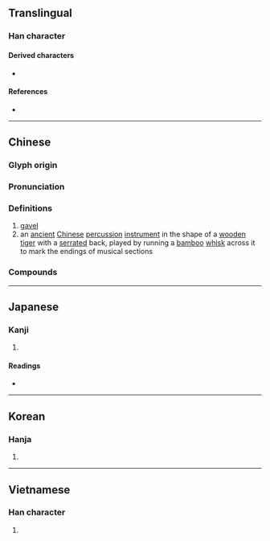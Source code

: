 {{character info/new}}
==Translingual==

===Han character===
{{Han char|rn=66|rad=攴|as=07|sn=11|four=18640|canj=MROK|ids=⿰吾攵}}

====Derived characters====
* {{l|mul|䢩}}

====References====
* {{Han ref|kx=0471.120|dkj=13224|dj=0823.120|hdz=21461.010|uh=6554|ud=25940|bh=B1D6|bd=45526}}

----

==Chinese==
{{zh-forms}}
{{zh-wp|zh:敔|en:Yu (percussion instrument)}}

===Glyph origin===
{{Han etym}}

===Pronunciation===
{{zh-pron
|m=yǔ
|c=jyu5
|h=pfs=
|md=
|mn=
|w=
|mc=y
|oc=y
|cat=n
}}

===Definitions===
{{zh-hanzi}}

# [[gavel]]
# an [[ancient]] [[Chinese]] [[percussion]] [[instrument]] in the shape of a [[wooden]] [[tiger]] with a [[serrated]] back, played by running a [[bamboo]] [[whisk]] across it to mark the endings of musical sections

===Compounds===
{{zh-der|柷敔}}

{{zh-cat|Musical instruments}}

----

==Japanese==

===Kanji===
{{ja-kanji|grade=|rs=攴07}}

# {{defn|lang=ja|sort=攴07}}

====Readings====
* {{ja-readings|on=ぎょ,ご|kun=さしとめる}}

----

==Korean==

===Hanja===
{{ko-hanja|hangeul=어|eumhun=|rv=eo|mr=ŏ|y=e}}

# {{defn|lang=ko|sort=攴07}}

----

==Vietnamese==

===Han character===
{{vi-hantu|ngữ|rs=攴07}}

# {{defn|lang=vi|sort=攴07}}